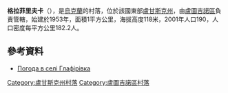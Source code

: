 {{coord|48|23|29|N|39|18|12|E|scale:100000|display=title}}

'''格拉菲里夫卡'''（{{lang-uk|Глафірівка}}），是[[烏克蘭|烏克蘭]]的村落，位於該國東部[[盧甘斯克州|盧甘斯克州]]，由[[盧圖吉諾區|盧圖吉諾區]]負責管轄，始建於1953年，面積1平方公里，海拔高度118米，2001年人口190，人口密度每平方公里182.2人。

==參考資料==
* [http://weather.in.ua/ua/lyganskaja/5136 Погода в селі Глафірівка] {{Wayback|url=http://weather.in.ua/ua/lyganskaja/5136 |date=20160305100355 }}

{{DEFAULTSORT:Глафірівка}}
[[Category:盧甘斯克州村落|Category:盧甘斯克州村落]]
[[Category:盧圖吉諾區村落|Category:盧圖吉諾區村落]]


{{Luhansk-geo-stub}}
